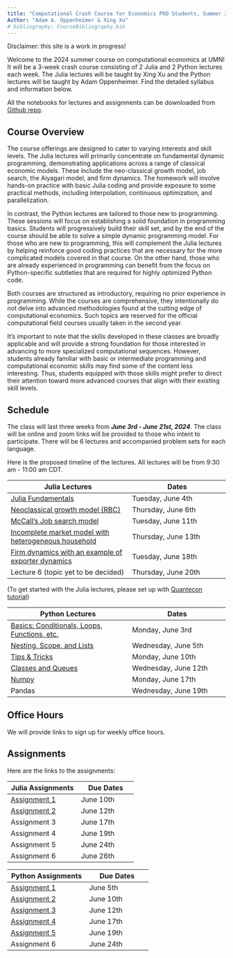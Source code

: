 ```yaml
---
title: "Computational Crash Course for Economics PhD Students, Summer 2024 (UMN)"
Author: "Adam A. Oppenheimer & Xing Xu"
# bibliography: CourseBibliography.bib
---
```


Disclaimer: this site is a work in progress!

Welcome to the 2024 summer course on computational economics at UMN! It will be a 3-week crash course consisting of 2 Julia and 2 Python lectures each week. The Julia lectures will be taught by Xing Xu and the Python lectures will be taught by Adam Oppenheimer. Find the detailed syllabus and information below. 

All the notebooks for lectures and assignments can be downloaded from [Github repo](https://github.com/CompEconCrashCourse/CompEconCrashCourse.github.io). 

## Course Overview

The course offerings are designed to cater to varying interests and skill levels. The Julia lectures will primarily concentrate on fundamental dynamic programming, demonstrating applications across a range of classical economic models. These include the neo-classical growth model, job search, the Aiyagari model, and firm dynamics. The homework will involve hands-on practice with basic Julia coding and provide exposure to some practical methods, including interpolation, continuous optimization, and parallelization. 

In contrast, the Python lectures are tailored to those new to programming. These sessions will focus on establishing a solid foundation in programming basics. Students will progressively build their skill set, and by the end of the course should be able to solve a simple dynamic programming model. For those who are new to programming, this will complement the Julia lectures by helping reinforce good coding practices that are necessary for the more complicated models covered in that course. On the other hand, those who are already experienced in programming can benefit from the focus on Python-specific subtleties that are required for highly optimized Python code.

Both courses are structured as introductory, requiring no prior experience in programming. While the courses are comprehensive, they intentionally do not delve into advanced methodologies found at the cutting edge of computational economics. Such topics are reserved for the official computational field courses usually taken in the second year.

It's important to note that the skills developed in these classes are broadly applicable and will provide a strong foundation for those interested in advancing to more specialized computational sequences. However, students already familiar with basic or intermediate programming and computational economic skills may find some of the content less interesting. Thus, students equipped with those skills might prefer to direct their attention toward more advanced courses that align with their existing skill levels.

## Schedule

The class will last three weeks from ***June 3rd - June 21st, 2024***. The class will be online and zoom links will be provided to those who intent to participate. There will be 6 lectures and accompanied problem sets for each language. 

Here is the proposed timeline of the lectures. All lectures will be from 9:30 am - 11:00 am CDT.

| Julia Lectures | Dates |
| ---------- | -------- |
| [Julia Fundamentals](Julia/Lectures/Julia_Lec_1_Compecon_Xing_Xu.ipynb) | Tuesday, June 4th |
| [Neoclassical growth model (RBC)](Julia/Lectures/Julia_Lec_2_Compecon_Xing_Xu.ipynb) | Thursday, June 6th |
| [McCall's Job search model ](Julia/Lectures/Julia_Lec_3_Compecon_Xing_Xu.ipynb) | Tuesday, June 11th |
| [Incomplete market model with heterogeneous household](Julia/Lectures/Julia_Lec_4_Compecon_Xing_Xu.ipynb) | Thursday, June 13th |
| [Firm dynamics with an example of exporter dynamics](Julia/Lectures/Julia_Lec_5_Compecon_Xing_Xu.ipynb) | Tuesday, June 18th |
| Lecture 6 (topic yet to be decided)| Thursday, June 20th | 
(To get started with the Julia lectures, please set up with [Quantecon tutorial](https://julia.quantecon.org/getting_started_julia/getting_started.html#))

| Python Lectures | Dates |
| ---------- | -------- |
| [Basics: Conditionals, Loops, Functions, etc.](Python/Lectures/lecture1.ipynb) | Monday, June 3rd |
| [Nesting, Scope, and Lists](Python/Lectures/lecture2.ipynb) | Wednesday, June 5th |
| [Tips & Tricks](Python/Lectures/lecture3.ipynb) | Monday, June 10th |
| [Classes and Queues](Python/Lectures/lecture4.ipynb) | Wednesday, June 12th |
| [Numpy](Python/Lectures/lecture5.ipynb) | Monday, June 17th |
| Pandas | Wednesday, June 19th | 

## Office Hours

We will provide links to sign up for weekly office hours.

## Assignments

Here are the links to the assignments:

| Julia Assignments | Due Dates |
| ---------- | -------- |
| [Assignment 1](Julia/Assignments/Julia_PS_1_Compecon_Xing_Xu.ipynb) | June 10th |
| [Assignment 2](Julia/Assignments/Julia_PS_2_Compecon_Xing_Xu.ipynb) | June 12th |
| Assignment 3 | June 17th  |
| Assignment 4 | June 19th |
| Assignment 5 | June 24th |
| Assignment 6 | June 26th | 

| Python Assignments | Due Dates |
| ---------- | -------- |
| [Assignment 1](https://www.classes.cs.uchicago.edu/archive/2019/fall/12100-1/pa/pa1/index.html) | June 5th |
| [Assignment 2](https://www.classes.cs.uchicago.edu/archive/2019/fall/12100-1/pa/pa2/index.html) | June 10th |
| [Assignment 3](https://www.classes.cs.uchicago.edu/archive/2019/fall/12100-1/pa/pa3/index.html) | June 12th  |
| [Assignment 4](https://www.classes.cs.uchicago.edu/archive/2019/fall/12100-1/pa/pa4/index.html) | June 17th |
| [Assignment 5](https://www.classes.cs.uchicago.edu/archive/2019/fall/12100-1/pa/pa5/index.html) | June 19th |
| Assignment 6 | June 24th | 

